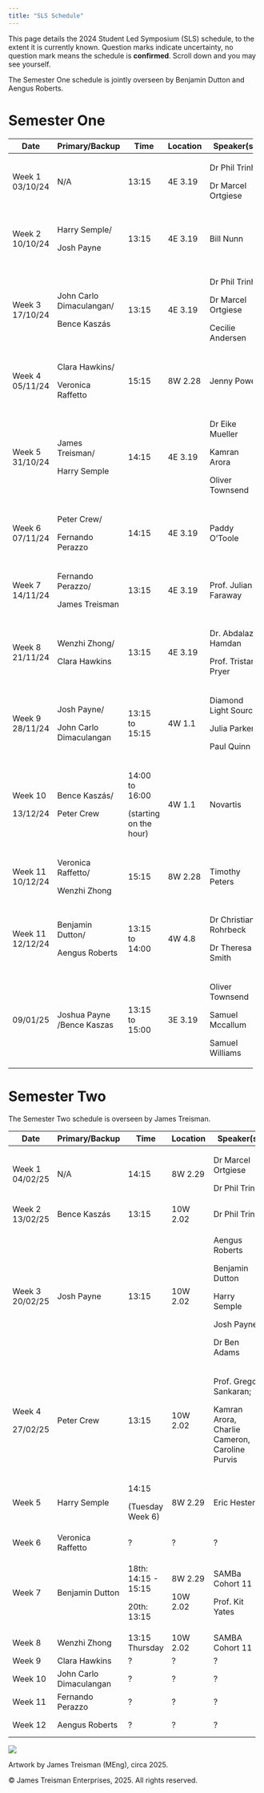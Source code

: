 ```yaml
---
title: "SLS Schedule"
---
```


This page details the 2024 Student Led Symposium (SLS) schedule, to the extent it is currently known. Question marks indicate uncertainty, no question mark means the schedule is **confirmed**. Scroll down and you may see yourself.

The Semester One schedule is jointly overseen by Benjamin Dutton and Aengus Roberts.

# Semester One

+------------------+----------------------------+------------------------+----------+-----------------------+---------------------------------------+
| Date             | Primary/Backup             | Time                   | Location | Speaker(s)            | Topic(s)                              |
+==================+============================+========================+==========+=======================+=======================================+
| Week 1 03/10/24  | N/A                        | 13:15                  | 4E 3.19  | Dr Phil Trinh         | Introduction to SLS.                  |
|                  |                            |                        |          |                       |                                       |
|                  |                            |                        |          | Dr Marcel Ortgiese    |                                       |
+------------------+----------------------------+------------------------+----------+-----------------------+---------------------------------------+
| Week 2 10/10/24  | Harry Semple/              | 13:15                  | 4E 3.19  | Bill Nunn             | Basic Git and GitHub.                 |
|                  |                            |                        |          |                       |                                       |
|                  | Josh Payne                 |                        |          |                       | A website.                            |
+------------------+----------------------------+------------------------+----------+-----------------------+---------------------------------------+
| Week 3 17/10/24  | John Carlo Dimaculangan/   | 13:15                  | 4E 3.19  | Dr Phil Trinh         | Life as a PhD Student.                |
|                  |                            |                        |          |                       |                                       |
|                  | Bence Kaszás               |                        |          | Dr Marcel Ortgiese    | Software/Literature tools.            |
|                  |                            |                        |          |                       |                                       |
|                  |                            |                        |          | Cecilie Andersen      | Time Management.                      |
+------------------+----------------------------+------------------------+----------+-----------------------+---------------------------------------+
| Week 4 05/11/24  | Clara Hawkins/             | 15:15                  | 8W 2.28  | Jenny Power           | How to give a good talk.              |
|                  |                            |                        |          |                       |                                       |
|                  | Veronica Raffetto          |                        |          |                       |                                       |
+------------------+----------------------------+------------------------+----------+-----------------------+---------------------------------------+
| Week 5 31/10/24  | James Treisman/            | 14:15                  | 4E 3.19  | Dr Eike Mueller       | HPC demonstration.                    |
|                  |                            |                        |          |                       |                                       |
|                  | Harry Semple               |                        |          | Kamran Arora          |                                       |
|                  |                            |                        |          |                       |                                       |
|                  |                            |                        |          | Oliver Townsend       |                                       |
+------------------+----------------------------+------------------------+----------+-----------------------+---------------------------------------+
| Week 6 07/11/24  | Peter Crew/                | 14:15                  | 4E 3.19  | Paddy O'Toole         | Advanced version control.             |
|                  |                            |                        |          |                       |                                       |
|                  | Fernando Perazzo           |                        |          |                       |                                       |
+------------------+----------------------------+------------------------+----------+-----------------------+---------------------------------------+
| Week 7 14/11/24  | Fernando Perazzo/          | 13:15                  | 4E 3.19  | Prof. Julian Faraway  | Exploratory data visualisation.       |
|                  |                            |                        |          |                       |                                       |
|                  | James Treisman             |                        |          |                       |                                       |
+------------------+----------------------------+------------------------+----------+-----------------------+---------------------------------------+
| Week 8 21/11/24  | Wenzhi Zhong/              | 13:15                  | 4E 3.19  | Dr. Abdalaziz Hamdan  | Firedrake and finite element methods. |
|                  |                            |                        |          |                       |                                       |
|                  | Clara Hawkins              |                        |          | Prof. Tristan Pryer   |                                       |
+------------------+----------------------------+------------------------+----------+-----------------------+---------------------------------------+
| Week 9 28/11/24  | Josh Payne/                | 13:15 to 15:15         | 4W 1.1   | Diamond Light Source  | ITT 1 Introductory Event.             |
|                  |                            |                        |          |                       |                                       |
|                  | John Carlo Dimaculangan    |                        |          | Julia Parker          |                                       |
|                  |                            |                        |          |                       |                                       |
|                  |                            |                        |          | Paul Quinn            |                                       |
+------------------+----------------------------+------------------------+----------+-----------------------+---------------------------------------+
| Week 10          | Bence Kaszás/              | 14:00 to 16:00         | 4W 1.1   | Novartis              | ITT 1 Introductory Event.             |
|                  |                            |                        |          |                       |                                       |
| 13/12/24         | Peter Crew                 | (starting on the hour) |          |                       |                                       |
+------------------+----------------------------+------------------------+----------+-----------------------+---------------------------------------+
| Week 11 10/12/24 | Veronica Raffetto/         | 15:15                  | 8W 2.28  | Timothy Peters        | What to do during an ITT.             |
|                  |                            |                        |          |                       |                                       |
|                  | Wenzhi Zhong               |                        |          |                       |                                       |
+------------------+----------------------------+------------------------+----------+-----------------------+---------------------------------------+
| Week 11 12/12/24 | Benjamin Dutton/           | 13:15 to 14:00         | 4W 4.8   | Dr Christian Rohrbeck | Semester 2 Project Q&A Session.       |
|                  |                            |                        |          |                       |                                       |
|                  | Aengus Roberts             |                        |          | Dr Theresa Smith      |                                       |
+------------------+----------------------------+------------------------+----------+-----------------------+---------------------------------------+
| 09/01/25         | Joshua Payne /Bence Kaszas | 13:15 to 15:00         | 3E 3.19  | Oliver Townsend       | ITT preparation                       |
|                  |                            |                        |          |                       |                                       |
|                  |                            |                        |          | Samuel Mccallum       |                                       |
|                  |                            |                        |          |                       |                                       |
|                  |                            |                        |          | Samuel Williams       |                                       |
+------------------+----------------------------+------------------------+----------+-----------------------+---------------------------------------+

# Semester Two

The Semester Two schedule is overseen by James Treisman.

+-----------------+-------------------------+---------------------+----------+------------------------------------------------+------------------------------------+
| Date            | Primary/Backup          | Time                | Location | Speaker(s)                                     | Topic(s)                           |
+=================+=========================+=====================+==========+================================================+====================================+
| Week 1 04/02/25 | N/A                     | 14:15               | 8W 2.29  | Dr Marcel Ortgiese                             | Semester Two discussion            |
|                 |                         |                     |          |                                                |                                    |
|                 |                         |                     |          | Dr Phil Trinh                                  |                                    |
+-----------------+-------------------------+---------------------+----------+------------------------------------------------+------------------------------------+
| Week 2 13/02/25 | Bence Kaszás            | 13:15               | 10W 2.02 | Dr Phil Trinh                                  | Paper criticism                    |
+-----------------+-------------------------+---------------------+----------+------------------------------------------------+------------------------------------+
| Week 3 20/02/25 | Josh Payne              | 13:15               | 10W 2.02 | Aengus Roberts                                 | All things GenAI                   |
|                 |                         |                     |          |                                                |                                    |
|                 |                         |                     |          | Benjamin Dutton                                |                                    |
|                 |                         |                     |          |                                                |                                    |
|                 |                         |                     |          | Harry Semple                                   |                                    |
|                 |                         |                     |          |                                                |                                    |
|                 |                         |                     |          | Josh Payne                                     |                                    |
|                 |                         |                     |          |                                                |                                    |
|                 |                         |                     |          | Dr Ben Adams                                   |                                    |
+-----------------+-------------------------+---------------------+----------+------------------------------------------------+------------------------------------+
| Week 4          | Peter Crew              | 13:15               | 10W 2.02 | Prof. Gregory Sankaran;                        | Supervisory relationship           |
|                 |                         |                     |          |                                                |                                    |
| 27/02/25        |                         |                     |          | Kamran Arora, Charlie Cameron, Caroline Purvis |                                    |
+-----------------+-------------------------+---------------------+----------+------------------------------------------------+------------------------------------+
| Week 5          | Harry Semple            | 14:15               | 8W 2.29  | Eric Hester                                    | Scientific Visualisation           |
|                 |                         |                     |          |                                                |                                    |
|                 |                         | (Tuesday Week 6)    |          |                                                |                                    |
+-----------------+-------------------------+---------------------+----------+------------------------------------------------+------------------------------------+
| Week 6          | Veronica Raffetto       | ?                   | ?        | ?                                              | Posters Internships                |
+-----------------+-------------------------+---------------------+----------+------------------------------------------------+------------------------------------+
| Week 7          | Benjamin Dutton         | 18th: 14:15 - 15:15 | 8W 2.29  | SAMBa Cohort 11                                | ITT Representations Reading papers |
|                 |                         |                     |          |                                                |                                    |
|                 |                         | 20th: 13:15         | 10W 2.02 | Prof. Kit Yates                                |                                    |
+-----------------+-------------------------+---------------------+----------+------------------------------------------------+------------------------------------+
| Week 8          | Wenzhi Zhong            | 13:15 Thursday      | 10W 2.02 | SAMBA Cohort 11                                | ITT representations                |
+-----------------+-------------------------+---------------------+----------+------------------------------------------------+------------------------------------+
| Week 9          | Clara Hawkins           | ?                   | ?        | ?                                              | Writing                            |
+-----------------+-------------------------+---------------------+----------+------------------------------------------------+------------------------------------+
| Week 10         | John Carlo Dimaculangan | ?                   | ?        | ?                                              | ITT partner 1                      |
+-----------------+-------------------------+---------------------+----------+------------------------------------------------+------------------------------------+
| Week 11         | Fernando Perazzo        | ?                   | ?        | ?                                              | ITT partner 2                      |
+-----------------+-------------------------+---------------------+----------+------------------------------------------------+------------------------------------+
| Week 12         | Aengus Roberts          | ?                   | ?        | ?                                              | Reflections for next year          |
+-----------------+-------------------------+---------------------+----------+------------------------------------------------+------------------------------------+

<!-- ![](cohort11.jpg) -->

![](cohort11_highquality.jpg)

Artwork by James Treisman (MEng), circa 2025.

© James Treisman Enterprises, 2025. All rights reserved.
